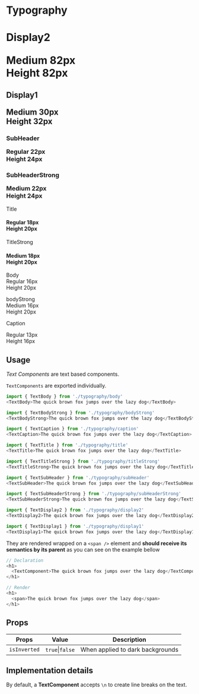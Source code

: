 

<Meta title="Design Tokens|Typography/Usage" />

# Typography

 <h1 style={{ marginBottom: space.xxl }}>
    <p style={{ marginBottom: space.s }}>
      <TextBody>Display2</TextBody>
    </p>
    <TextDisplay2>
      Medium 82px <br /> Height 82px
    </TextDisplay2>
</h1>
  <h2 style={{ marginBottom: space.xxl }}>
    <p style={{ marginBottom: space.s }}>
      <TextBody>Display1</TextBody>
    </p>
    <TextDisplay1>
      Medium 30px <br /> Height 32px
    </TextDisplay1>
</h2>
  <h3 style={{ marginBottom: space.xxl }}>
    <p style={{ marginBottom: space.s }}>
      <TextBody>SubHeader</TextBody>
    </p>
    <TextSubHeader>
      Regular 22px <br /> Height 24px
    </TextSubHeader>
</h3>
  <h3 style={{ marginBottom: space.xxl }}>
    <p style={{ marginBottom: space.s }}>
      <TextBody>SubHeaderStrong</TextBody>
    </p>
    <TextSubHeaderStrong>
      Medium 22px <br /> Height 24px
    </TextSubHeaderStrong>
</h3>

  <p style={{ marginBottom: space.s }}>
    <TextBody>Title</TextBody>
</p>
  <h4 style={{ marginTop: 0, marginBottom: space.xxl }}>
    <TextTitle>
      Regular 18px <br /> Height 20px
    </TextTitle>
</h4>

  <p style={{ marginBottom: space.s }}>
    <TextBody>TitleStrong</TextBody>
</p>
  <h4 style={{ marginTop: 0, marginBottom: space.xxl }}>
    <TextTitleStrong>
      Medium 18px <br /> Height 20px
    </TextTitleStrong>
</h4>

  <p style={{ marginBottom: space.xxl }}>
    <TextBody>Body</TextBody>
    <br />
    <TextBody>
      Regular 16px <br /> Height 20px
    </TextBody>
</p>

  <p style={{ marginBottom: space.xxl }}>
    <TextBody>bodyStrong</TextBody>
    <br />
    <TextBodyStrong>
      Medium 16px <br /> Height 20px
    </TextBodyStrong>
</p>

  <figcaption>
    <p style={{ marginBottom: space.s }}>
      <TextBody>Caption</TextBody>
    </p>
    <TextCaption>
      Regular 13px <br /> Height 16px
    </TextCaption>
</figcaption>

## Usage

_Text Components_ are text based components.

`TextComponents` are exported individually.

```js
import { TextBody } from './typography/body'
<TextBody>The quick brown fox jumps over the lazy dog</TextBody>
```

```js
import { TextBodyStrong } from './typography/bodyStrong'
<TextBodyStrong>The quick brown fox jumps over the lazy dog</TextBodyStrong>
```

```js
import { TextCaption } from './typography/caption'
<TextCaption>The quick brown fox jumps over the lazy dog</TextCaption>
```

```js
import { TextTitle } from './typography/title'
<TextTitle>The quick brown fox jumps over the lazy dog</TextTitle>
```
```js
import { TextTitleStrong } from './typography/titleStrong'
<TextTitleStrong>The quick brown fox jumps over the lazy dog</TextTitleStrong>
```
```js
import { TextSubHeader } from './typography/subHeader'
<TextSubHeader>The quick brown fox jumps over the lazy dog</TextSubHeader>
```
```js
import { TextSubHeaderStrong } from './typography/subHeaderStrong'
<TextSubHeaderStrong>The quick brown fox jumps over the lazy dog</TextSubHeaderStrong>
```
```js
import { TextDisplay2 } from './typography/display2'
<TextDisplay2>The quick brown fox jumps over the lazy dog</TextDisplay2>
```
```js
import { TextDisplay1 } from './typography/display1'
<TextDisplay1>The quick brown fox jumps over the lazy dog</TextDisplay1>
```


They are rendered wrapped on a `<span />` element and **should receive its semantics by its parent** as you can see on the example bellow

```js
// Declaration
<h1>
  <TextComponent>The quick brown fox jumps over the lazy dog</TextComponent>
</h1>
```
```js
// Render
<h1>
  <span>The quick brown fox jumps over the lazy dog</span>
</h1>
```

## Props

| **Props**    | **Value**       | **Description**                  |
| ------------ | --------------- | -------------------------------- |
| `isInverted` | `true`\|`false` | When applied to dark backgrounds |

## Implementation details

By default, a **TextComponent** accepts `\n` to create line breaks on the text.
